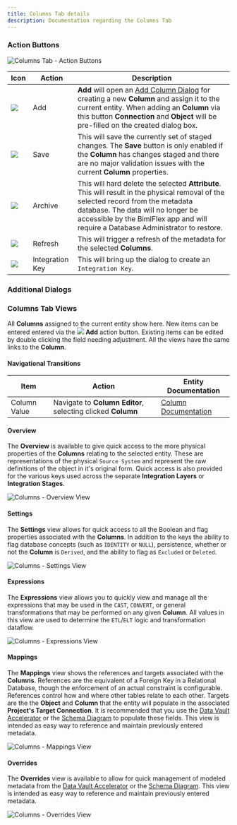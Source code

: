 ---
title: Columns Tab details
description: Documentation regarding the Columns Tab
---
<head>
  <meta name="varigenceProduct" content="BimlFlex"></meta>
  <meta name="varigenceArticleType" content="Reference"></meta>
</head>



### Action Buttons

<img
    src="images/bimlflex-app-tab-columns-actions.png"
    title="Columns Tab - Action Buttons"
/>

|Icon|Action|Description|
|-|-|-|
|<div class="icon-col m-5"><img src="images/svg-icons/add.svg" /></div>|<span class="nowrap-col m-5">Add</span>|**Add** will open an [Add Column Dialog](#add-column-dialog) for creating a new **Column** and assign it to the current entity.  When adding an **Column** via this button **Connection** and **Object** will be pre-filled on the created dialog box.|
|<div class="icon-col m-5"><img src="images/svg-icons/save.svg" /></div>|Save|This will save the currently set of staged changes.  The **Save** button is only enabled if the **Column** has changes staged and there are no major validation issues with the current **Column** properties.|
|<div class="icon-col m-5"><img src="images/svg-icons/archive-delete.svg" /></div>|<span class="nowrap-col m-5">Archive</span>|This will hard delete the selected **Attribute**.  This will result in the physical removal of the selected record from the metadata database.  The data will no longer be accessible by the BimlFlex app and will require a Database Administrator to restore.|[Archive Column](#archive-column-dialog)|
|<div class="icon-col m-5"><img src="images/svg-icons/refresh.svg" /></div>|Refresh|This will trigger a refresh of the metadata for the selected **Columns**.||
|<div class="icon-col m-5"><img src="images/svg-icons/composite-key.svg" /></div>|Integration Key|This will bring up the dialog to create an `Integration Key`.|[Generate Derived Integration Key](#generate-derived-integration-key-dialog)|

### Additional Dialogs  

<DialogAddColumn />  

<DialogArchiveColumnList />  

<DialogGenerateDerivedIntegrationKey />  

### Columns Tab Views  

All **Columns** assigned to the current entity show here.  New items can be entered entered via the <img class="icon-inline" src="images/svg-icons/add.svg" /> **Add** action button.  Existing items can be edited by double clicking the field needing adjustment.  All the views have the same links to the **Column**.  

#### Navigational Transitions  

|Item|Action|Entity Documentation|
|-|-|-|
|Column Value|Navigate to **Column Editor**, selecting clicked **Column**|[Column Documentation](./column-editor)

#### Overview  

The **Overview** is available to give quick access to the more physical properties of the **Columns** relating to the selected entity.  These are representations of the physical `Source System` and represent the raw definitions of the object in it's original form.  Quick access is also provided for the various keys used across the separate **Integration Layers** or **Integration Stages**.  

<img
    src="images/bimlflex-app-tab-columns-views-overview.png"
    title="Columns - Overview View"
/>

#### Settings  

The **Settings** view allows for quick access to all the Boolean and flag properties associated with the **Columns**.  In addition to the keys the ability to flag database concepts (such as `IDENTITY` or `NULL`), persistence, whether or not the **Column** is `Derived`, and the ability to flag as `Excluded` or `Deleted`.  

<img
    src="images/bimlflex-app-tab-columns-views-settings.png"
    title="Columns - Settings View"
/>

#### Expressions  

The **Expressions** view allows you to quickly view and manage all the expressions that may be used in the `CAST`, `CONVERT`, or general transformations that may be performed on any given **Column**.  All values in this view are used to determine the `ETL`/`ELT` logic and transformation dataflow.  

<img
    src="images/bimlflex-app-tab-columns-views-expressions.png"
    title="Columns - Expressions View"
/>

#### Mappings  

The **Mappings** view shows the references and targets associated with the **Columns**.  References are the equivalent of a Foreign Key in a Relational Database, though the enforcement of an actual constraint is configurable.  References control how and where other tables relate to each other.  Targets are the the **Object** and **Column** that the entity will populate in the associated **Project's Target Connection**.  It is recommended that you use the [Data Vault Accelerator](./accelerator) or the [Schema Diagram](schema-diagram.md) to populate these fields.  This view is intended as easy way to reference and maintain previously entered metadata.  

<img
    src="images/bimlflex-app-tab-columns-views-mappings.png"
    title="Columns - Mappings View"
/>

#### Overrides  

The **Overrides** view is available to allow for quick management of modeled metadata from the [Data Vault Accelerator](./accelerator) or the [Schema Diagram](schema-diagram.md).  This view is intended as easy way to reference and maintain previously entered metadata.  

<img
    src="images/bimlflex-app-tab-columns-views-overrides.png"
    title="Columns - Overrides View"
/>
